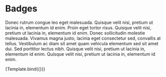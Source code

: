 
<Meta title="Components/Badges" component={Badge} argTypes={{}} />



# Badges
Donec rutrum congue leo eget malesuada. Quisque velit nisi, pretium ut lacinia in, elementum id enim. Proin eget tortor risus. Quisque velit nisi, pretium ut lacinia in, elementum id enim. Donec sollicitudin molestie malesuada. Vivamus magna justo, lacinia eget consectetur sed, convallis at tellus. Vestibulum ac diam sit amet quam vehicula elementum sed sit amet dui. Sed porttitor lectus nibh. Quisque velit nisi, pretium ut lacinia in, elementum id enim. Quisque velit nisi, pretium ut lacinia in, elementum id enim.


<Canvas>
  <Story name="Basic Badge" args={{ image: "https://images.pexels.com/photos/4492100/pexels-photo-4492100.jpeg?auto=compress&cs=tinysrgb&dpr=2&h=750&w=1260"}}>
    {Template.bind({})}
  </Story>
</Canvas>

